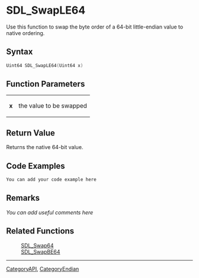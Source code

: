 
= SDL_SwapLE64 =
Use this function to swap the byte order of a 64-bit little-endian value to native ordering.


== Syntax ==
<syntaxhighlight lang='c++'>
Uint64 SDL_SwapLE64(Uint64 x)
</syntaxhighlight>

== Function Parameters ==
{|
|'''x'''
|the value to be swapped
|}

== Return Value ==
Returns the native 64-bit value.

== Code Examples ==
<syntaxhighlight lang='c++'>
You can add your code example here
</syntaxhighlight>

== Remarks ==
''You can add useful comments here''

== Related Functions ==
:[[SDL_Swap64]]
:[[SDL_SwapBE64]]

----
[[CategoryAPI]], [[CategoryEndian]]
